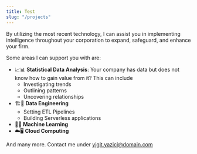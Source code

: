```yaml
---
title: Test
slug: "/projects"
---
```


By utilizing the most recent technology, I can assist you in implementing intelligence throughout your corporation to expand, safeguard, and enhance your firm. 

Some areas I can support you with are:

- 📈📊 **Statistical Data Analysis**: Your company has data but does not know how to gain value from it? This can include
  - Investigating trends
  - Outlining patterns 
  - Uncovering relationships
- 🏗️👷 **Data Engineering**
  - Setting ETL Pipelines
  - Building Serverless applications
- 🤖🧠 **Machine Learning**
- ☁️🖥️ **Cloud Computing**

And many more. Contact me under yigit.yazici@domain.com
